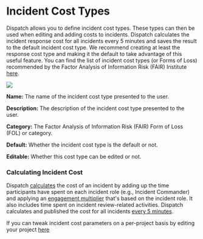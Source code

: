 # Incident Cost Types

Dispatch allows you to define incident cost types. These types can then be used when editing and adding costs to incidents. Dispatch calculates the incident response cost for all incidents every 5 minutes and saves the result to the default incident cost type. We recommend creating at least the response cost type and making it the default to take advantage of this useful feature. You can find the list of incident cost types (or Forms of Loss) recommended by the Factor Analysis of Information Risk (FAIR) Institute [here](https://www.fairinstitute.org/blog/a-crash-course-on-capturing-loss-magnitude-with-the-fair-model).

![](/img/admin-ui-incident-cost-types.png)

**Name:** The name of the incident cost type presented to the user.

**Description:** The description of the incident cost type presented to the user.

**Category:** The Factor Analysis of Information Risk (FAIR) Form of Loss (FOL) or category.

**Default:** Whether the incident cost type is the default or not.

**Editable:** Whether this cost type can be edited or not.

### Calculating Incident Cost

Dispatch [calculates](https://github.com/Netflix/dispatch/blob/develop/src/dispatch/incident/service.py#L279) the cost of an incident by adding up the time participants have spent on each incident role \(e.g., Incident Commander\) and applying an [engagement multiplier](https://github.com/Netflix/dispatch/blob/develop/src/dispatch/incident/service.py#L266) that's based on the incident role. It also includes time spent on incident review-related activities. Dispatch calculates and published the cost for all incidents [every 5 minutes](https://github.com/Netflix/dispatch/blob/develop/src/dispatch/incident/scheduled.py#L257).

If you can tweak incident cost parameters on a per-project basis by editing your project [here](../project.md)
